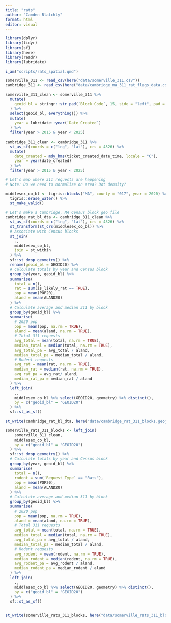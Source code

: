 ```yaml
---
title: "rats"
author: "Camden Blatchly"
format: html
editor: visual
---
```


```r

library(dplyr)
library(tidyr)
library(sf)
library(here)
library(readr)
library(lubridate)

i_am("scripts/rats_spatial.qmd")

```

```r

somerville_311 <- read_csv(here("data/somerville_311.csv"))
cambridge_311 <- read_csv(here("data/cambridge_ma_311_rat_flags_data.csv"))

```

```r

somerville_311_clean <- somerville_311 %>%
  mutate(
    geoid_bl = stringr::str_pad(`Block Code`, 15, side = "left", pad = "0")
  ) %>%
  select(geoid_bl, everything()) %>%
  mutate(
    year = lubridate::year(`Date Created`)
  ) %>%
  filter(year > 2015 & year < 2025)
  
cambridge_311_clean <- cambridge_311 %>%
  st_as_sf(coords = c("lng", "lat"), crs = 4326) %>%
  mutate(
    date_created = mdy_hms(ticket_created_date_time, locale = "C"),
    year = year(date_created)
  ) %>%
  filter(year > 2015 & year < 2025)


```

```r

# Let's map where 311 requests are happening
# Note: Do we need to normalize on area? Dot density?

middlesex_co_bl <- tigris::blocks("MA", county = "017", year = 2020) %>%
  tigris::erase_water() %>%
  st_make_valid()

```

```r

# Let's make a Cambridge, MA Census block geo file
cambridge_rat_bl_dta <- cambridge_311_clean %>%
  st_as_sf(coords = c("lng", "lat"), crs = 4326) %>%
  st_transform(st_crs(middlesex_co_bl)) %>%
  # Associate with Census blocks
  st_join(
    .,
    middlesex_co_bl,
    join = st_within
  ) %>%
  sf::st_drop_geometry() %>%
  rename(geoid_bl = GEOID20) %>%
  # Calculate totals by year and Census block
  group_by(year, geoid_bl) %>%
  summarise(
    total = n(),
    rat = sum(is_likely_rat == TRUE),
    pop = mean(POP20),
    aland = mean(ALAND20)
  ) %>%
  # Calculate average and median 311 by block
  group_by(geoid_bl) %>%
  summarise(
    # 2020 pop
    pop = mean(pop, na.rm = TRUE),
    aland = mean(aland, na.rm = TRUE),
    # Total 311 requests
    avg_total = mean(total, na.rm = TRUE),
    median_total = median(total, na.rm = TRUE),
    avg_total_pa = avg_total / aland,
    median_total_pa = median_total / aland,
    # Rodent requests
    avg_rat = mean(rat, na.rm = TRUE),
    median_rat = median(rat, na.rm = TRUE),
    avg_rat_pa = avg_rat/ aland,
    median_rat_pa = median_rat / aland
  ) %>%
  left_join(
    .,
    middlesex_co_bl %>% select(GEOID20, geometry) %>% distinct(),
    by = c("geoid_bl" = "GEOID20")
  ) %>%
  sf::st_as_sf()

st_write(cambridge_rat_bl_dta, here("data/cambridge_rat_311_blocks.geojson"), driver = "GeoJSON")

```

```r

somerville_rats_311_blocks <- left_join(
    somerville_311_clean,
    middlesex_co_bl,
    by = c("geoid_bl" = "GEOID20")
  ) %>%
  sf::st_drop_geometry() %>%
  # Calculate totals by year and Census block
  group_by(year, geoid_bl) %>%
  summarise(
    total = n(),
    rodent = sum(`Request Type` == "Rats"),
    pop = mean(POP20),
    aland = mean(ALAND20)
  ) %>%
  # Calculate average and median 311 by block
  group_by(geoid_bl) %>%
  summarise(
    # 2020 pop
    pop = mean(pop, na.rm = TRUE),
    aland = mean(aland, na.rm = TRUE),
    # Total 311 requests
    avg_total = mean(total, na.rm = TRUE),
    median_total = median(total, na.rm = TRUE),
    avg_total_pa = avg_total / aland,
    median_total_pa = median_total / aland,
    # Rodent requests
    avg_rodent = mean(rodent, na.rm = TRUE),
    median_rodent = median(rodent, na.rm = TRUE),
    avg_rodent_pa = avg_rodent / aland,
    median_rodent_pa = median_rodent / aland
  ) %>%
  left_join(
    .,
    middlesex_co_bl %>% select(GEOID20, geometry) %>% distinct(),
    by = c("geoid_bl" = "GEOID20")
  ) %>%
  sf::st_as_sf()
  

st_write(somerville_rats_311_blocks, here("data/somerville_rats_311_blocks.geojson"), driver = "GeoJSON")

```
